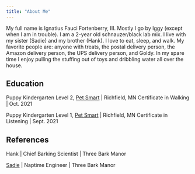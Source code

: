 ```yaml
---
title: "About Me"
---
```


My full name is Ignatius Fauci Fortenberry, III. Mostly I go by Iggy (except when I am in trouble). I am a 2-year old schnauzer/black lab mix. I live with my sister (Sadie) and my brother (Hank). I love to eat, sleep, and walk. My favorite people are: anyone with treats, the postal delivery person, the Amazon delivery person, the UPS delivery person, and Goldy. In my spare time I enjoy pulling the stuffing out of toys and dribbling water all over the house.

## Education

Puppy Kindergarten Level 2, [Pet Smart](https://www.petsmart.com/) | Richfield, MN
Certificate in Walking | Oct. 2021

Puppy Kindergarten Level 1, [Pet Smart](https://www.petsmart.com/) | Richfield, MN
Certificate in Listening | Sept. 2021


## References

Hank | Chief Barking Scientist | Three Bark Manor

[Sadie](https://sadie-dog.netlify.app/) | Naptime Engineer | Three Bark Manor
